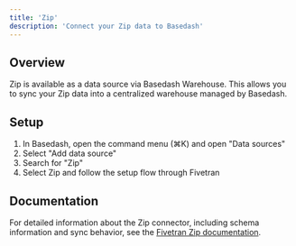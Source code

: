 ```yaml
---
title: 'Zip'
description: 'Connect your Zip data to Basedash'
---
```


## Overview

Zip is available as a data source via Basedash Warehouse. This allows you to sync your Zip data into a centralized warehouse managed by Basedash.

## Setup

1. In Basedash, open the command menu (⌘K) and open "Data sources"
2. Select "Add data source"
3. Search for "Zip"
4. Select Zip and follow the setup flow through Fivetran

## Documentation

For detailed information about the Zip connector, including schema information and sync behavior, see the [Fivetran Zip documentation](https://fivetran.com/docs/connectors/applications/zip).
